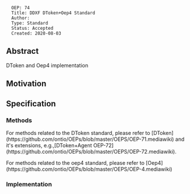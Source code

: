 <pre>
  OEP: 74
  Title: DDXF DToken+Oep4 Standard
  Author:
  Type: Standard
  Status: Accepted
  Created: 2020-08-03
</pre>

==Abstract==

DToken and Oep4 implementation

==Motivation==


==Specification==

===Methods===


For methods related to the DToken standard, please refer to
[DToken](https://github.com/ontio/OEPs/blob/master/OEPS/OEP-71.mediawiki) and it's extensions,
e.g.,[DToken+Agent OEP-72](https://github.com/ontio/OEPs/blob/master/OEPS/OEP-72.mediawiki).


For methods related to the oep4 standard, please refer to
[Oep4](https://github.com/ontio/OEPs/blob/master/OEPS/OEP-4.mediawiki)


===Implementation===

